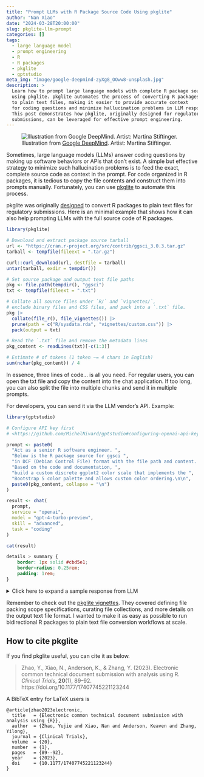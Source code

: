 ```yaml
---
title: "Prompt LLMs with R Package Source Code Using pkglite"
author: "Nan Xiao"
date: "2024-03-28T20:00:00"
slug: pkglite-llm-prompt
categories: []
tags:
  - large language model
  - prompt engineering
  - R
  - R packages
  - pkglite
  - gptstudio
meta_img: "image/google-deepmind-zyXg8_OOww8-unsplash.jpg"
description: >
  Learn how to prompt large language models with complete R package source code
  using pkglite. pkglite automates the process of converting R packages
  to plain text files, making it easier to provide accurate context
  for coding questions and minimize hallucination problems in LLM responses.
  This post demonstrates how pkglite, originally designed for regulatory
  submissions, can be leveraged for effective prompt engineering.
---
```


![Illustration from [Google DeepMind](https://unsplash.com/photos/zyXg8_OOww8). Artist: Martina Stiftinger.](/image/google-deepmind-zyXg8_OOww8-unsplash.jpg)

Sometimes, large language models (LLMs) answer coding questions by
making up software behaviors or APIs that don't exist.
A simple but effective strategy to minimize such hallucination problems is to
feed the exact, complete source code as context in the prompt.
For code organized in R packages, it is tedious to copy the file contents
and construct them into prompts manually.
Fortunately, you can use [pkglite](https://merck.github.io/pkglite/)
to automate this process.

pkglite was originally [designed](https://nanx.me/blog/post/ectd-pkglite-paper/)
to convert R packages to plain text files for regulatory submissions.
Here is an minimal example that shows how it can also help prompting LLMs
with the full source code of R packages.

```r
library(pkglite)

# Download and extract package source tarball
url <- "https://cran.r-project.org/src/contrib/ggsci_3.0.3.tar.gz"
tarball <- tempfile(fileext = ".tar.gz")

curl::curl_download(url, destfile = tarball)
untar(tarball, exdir = tempdir())

# Set source package and output text file paths
pkg <- file.path(tempdir(), "ggsci")
txt <- tempfile(fileext = ".txt")

# Collate all source files under `R/` and `vignettes/`,
# exclude binary files and CSS files, and pack into a `.txt` file.
pkg |>
  collate(file_r(), file_vignettes()) |>
  prune(path = c("R/sysdata.rda", "vignettes/custom.css")) |>
  pack(output = txt)

# Read the `.txt` file and remove the metadata lines
pkg_content <- readLines(txt)[-c(1:3)]

# Estimate # of tokens (1 token ~= 4 chars in English)
sum(nchar(pkg_content)) / 4
```

In essence, three lines of code... is all you need.
For regular users, you can open the txt file and copy the content into the
chat application.
If too long, you can also split the file into multiple chunks and
send it in multiple prompts.

For developers, you can send it via the LLM vendor's API. Example:

```r
library(gptstudio)

# Configure API key first
# <https://github.com/MichelNivard/gptstudio#configuring-openai-api-key>

prompt <- paste0(
  "Act as a senior R software engineer. ",
  "Below is the R package source for ggsci ",
  "in DCF (Debian Control File) format with the file path and content. ",
  "Based on the code and documentation, ",
  "build a custom discrete ggplot2 color scale that implements the ",
  "Bootstrap 5 color palette and allows custom color ordering.\n\n",
  paste0(pkg_content, collapse = "\n")
)

result <- chat(
  prompt,
  service = "openai",
  model = "gpt-4-turbo-preview",
  skill = "advanced",
  task = "coding"
)

cat(result)
```

```css
details > summary {
    border: 1px solid #cbd5e1;
    border-radius: 0.25rem;
    padding: 1rem;
}
```

<details>
<summary>Click here to expand a sample response from LLM</summary>

````text
To create a custom discrete ggplot2 color scale that implements the Bootstrap 5
color palette and allows for custom color ordering based on the `ggsci` DCF
description and codebase, we can follow a similar pattern to the existing
discrete scales in `ggsci`. Bootstrap 5 provides a set of color palettes
primarily intended for web development, including colors like primary,
secondary, success, danger, warning, info, light, and dark.

Assuming we'd like to incorporate these colors directly from Bootstrap 5 into
a ggplot2 scale, we first need to define the Bootstrap 5 color codes.
For simplicity, let's stick to a subset: primary, danger, and success.
Bootstrap 5 color codes (at the time of my last knowledge update) are
as follows (assuming standard Bootstrap theme colors):

```r
bootstrap5_colors <- c(
  "primary" = "#0d6efd",
  "danger" = "#dc3545",
  "success" = "#198754"
)
```

Now, we'll create a function that generates a custom palette function
incorporating Bootstrap 5 colors and allows for color reordering.
This function will be modelled after the structure of palette functions
provided in the `ggsci` package, for example, `pal_aaas()`, `pal_d3()`, etc.

```r
pal_bootstrap5 <- function(palette = "default", n = 3, alpha = 1, reverse = FALSE) {
  if(alpha <= 0 | alpha > 1) stop("alpha must be in (0, 1]")

  colors <- bootstrap5_colors
  if(palette != "default") {
    stop("Currently, only 'default' palette is implemented.")
  }

  if(reverse) {
    colors <- rev(colors)
  }

  if (length(colors) > n) {
    colors <- colors[seq_len(n)]
  }

  # Applying alpha transparency
  colors <- grDevices::adjustcolor(colors, alpha.f = alpha)

  unname(colors)
}
```

Next, we create the `scale_color_` and `scale_fill_` functions to incorporate
these colors into ggplot2 plots.

```r
scale_color_bootstrap5 <- function(..., palette = "default", reverse = FALSE, alpha = 1) {
  discrete_scale(
    aesthetics = "colour",
    scale_name = "bootstrap5",
    palette = pal_bootstrap5(palette = palette, alpha = alpha, reverse = reverse),
    ...
  )
}

scale_fill_bootstrap5 <- function(..., palette = "default", reverse = FALSE, alpha = 1) {
  discrete_scale(
    aesthetics = "fill",
    scale_name = "bootstrap5",
    palette = pal_bootstrap5(palette = palette, alpha = alpha, reverse = reverse),
    ...
  )
}
```

This will enable the use of the Bootstrap 5 color palette in ggplot2,
with options for reverse ordering and adjusting transparency levels.
To use these scales, simply add them to a ggplot object with the
respective `scale_color_bootstrap5()` or `scale_fill_bootstrap5()` function.

This custom implementation takes inspiration from the structure and methodology
observed in the `ggsci` package, tailored for the Bootstrap 5 palette and
additional features like reversing the order and customizing transparency.
````

</details>

<p></p>

Remember to check out the [pkglite vignettes](https://merck.github.io/pkglite/articles/).
They covered defining file packing scope specifications, curating file collections,
and more details on the output text file format. I wanted to make it as easy as
possible to run bidirectional R packages to plain text file conversion workflows
at scale.

## How to cite pkglite

If you find pkglite useful, you can cite it as below.

> Zhao, Y., Xiao, N., Anderson, K., & Zhang, Y. (2023).
> Electronic common technical document submission with analysis using R.
> _Clinical Trials_, **20**(1), 89--92.
> https://doi.org/10.1177/17407745221123244

A BibTeX entry for LaTeX users is

```text
@article{zhao2023electronic,
  title   = {Electronic common technical document submission with analysis using {R}},
  author  = {Zhao, Yujie and Xiao, Nan and Anderson, Keaven and Zhang, Yilong},
  journal = {Clinical Trials},
  volume  = {20},
  number  = {1},
  pages   = {89--92},
  year    = {2023},
  doi     = {10.1177/17407745221123244}
}
```
